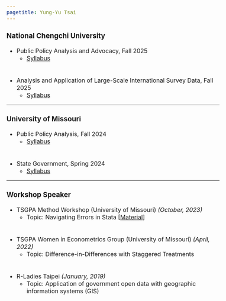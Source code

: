 ```yaml
---
pagetitle: Yung-Yu Tsai
---
```


<link rel="stylesheet" href="styles.css" type="text/css">
<style>
  body{
  font-size: 12pt;
}
</style>



### National Chengchi University

* Public Policy Analysis and Advocacy, Fall 2025
  - <a href = "https://newdoc.nccu.edu.tw/teaschm/1141/schmPrv.jsp-yy=114&smt=1&num=ZU1861&gop=00&s=1.html" target="_blank">Syllabus</a>

<div style="line-height:50%;"><br></div>

* Analysis and Application of Large-Scale International Survey Data, Fall 2025
  - <a href = "https://newdoc.nccu.edu.tw/teaschm/1141/schmPrv.jsp-yy=114&smt=1&num=ZU1860&gop=00&s=1.html" target="_blank">Syllabus</a>

------

### University of Missouri

* Public Policy Analysis, Fall 2024
  - <a href = "syllabus/PA4430_Syllabus_Fall2024.pdf" target="_blank">Syllabus</a>

<div style="line-height:50%;"><br></div>

* State Government, Spring 2024
  - <a href = "syllabus/PS2100_Syllabus_Spring2024.pdf" target="_blank">Syllabus</a>

------

### Workshop Speaker

* TSGPA Method Workshop (University of Missouri) _(October, 2023)_
  - Topic: Navigating Errors in Stata [<a href = "https://github.com/yungyutsai/Stata_error" target="_blank">Material</a>]

 <div style="line-height:50%;"><br></div>

* TSGPA Women in Econometrics Group (University of Missouri) _(April, 2022)_
  - Topic: Difference-in-Differences with Staggered Treatments
 
 <div style="line-height:50%;"><br></div>

* R-Ladies Taipei _(January, 2019)_
  - Topic: Application of government open data with geographic information systems (GIS)
